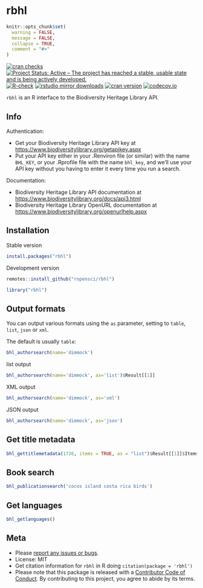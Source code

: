 rbhl
====

```r
knitr::opts_chunk$set(
  warning = FALSE,
  message = FALSE,
  collapse = TRUE,
  comment = "#>"
)
```

[![cran checks](https://cranchecks.info/badges/worst/rbhl)](https://cranchecks.info/pkgs/rbhl)
[![Project Status: Active – The project has reached a stable, usable state and is being actively developed.](https://www.repostatus.org/badges/latest/active.svg)](https://www.repostatus.org/#active)
[![R-check](https://github.com/ropensci/rbhl/workflows/R-check/badge.svg)](https://github.com/ropensci/rbhl/actions?query=workflow%3AR-check)
[![rstudio mirror downloads](https://cranlogs.r-pkg.org/badges/rbhl?color=2ECC71)](https://github.com/r-hub/cranlogs.app)
[![cran version](https://www.r-pkg.org/badges/version/rbhl)](https://cran.r-project.org/package=rbhl)
[![codecov.io](https://codecov.io/github/ropensci/rbhl/coverage.svg?branch=master)](https://codecov.io/github/ropensci/rbhl?branch=master)

`rbhl` is an R interface to the Biodiversity Heritage Library API.

## Info

Authentication:

* Get your Biodiversity Heritage Library API key at <https://www.biodiversitylibrary.org/getapikey.aspx>
* Put your API key either in your .Renviron file (or similar) with the name `BHL_KEY`, or your .Rprofile file with the name `bhl_key`, and we'll use your API key without you having to enter it every time you run a search.

Documentation:

* Biodiversity Heritage Library API documentation at <https://www.biodiversitylibrary.org/docs/api3.html>
* Biodiversity Heritage Library OpenURL documentation at <https://www.biodiversitylibrary.org/openurlhelp.aspx>

## Installation

Stable version

```r
install.packages("rbhl")
```

Development version

```r
remotes::install_github("ropensci/rbhl")
```

```r
library("rbhl")
```

## Output formats

You can output various formats using the `as` parameter, setting to `table`, `list`, `json` or `xml`.

The default is usually `table`:

```r
bhl_authorsearch(name='dimmock')
```

list output

```r
bhl_authorsearch(name='dimmock', as='list')$Result[[1]]
```

XML output

```r
bhl_authorsearch(name='dimmock', as='xml')
```

JSON output

```r
bhl_authorsearch(name='dimmock', as='json')
```

## Get title metadata

```r
bhl_gettitlemetadata(1726, items = TRUE, as = "list")$Result[[1]]$Items
```

## Book search

```r
bhl_publicationsearch('cocos island costa rica birds')
```

## Get languages

```r
bhl_getlanguages()
```

## Meta

* Please [report any issues or bugs](https://github.com/ropensci/rbhl/issues).
* License: MIT
* Get citation information for `rbhl` in R doing `citation(package = 'rbhl')`
* Please note that this package is released with a [Contributor Code of Conduct](https://ropensci.org/code-of-conduct/). By contributing to this project, you agree to abide by its terms.
